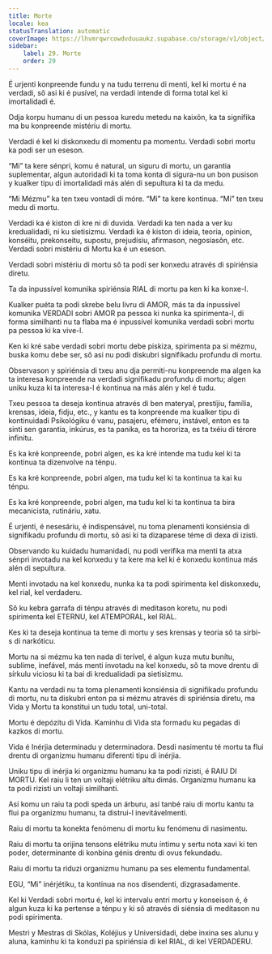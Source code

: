 ```yaml
---
title: Morte
locale: kea
statusTranslation: automatic
coverImage: https://lhvmrqwrcowdvduuaukz.supabase.co/storage/v1/object/public/strapi-uploads/small_cover-educacion-fundamental.webp-2d51a7828a2b1309555be27f7e2a61a0.webp
sidebar:
    label: 29. Morte
    order: 29
---
```

É urjenti konpreende fundu y na tudu terrenu di menti, kel ki mortu é na verdadi, sô asi ki é pusível, na verdadi intende di forma total kel ki imortalidadi é.

Odja korpu humanu di un pessoa kuredu metedu na kaixôn, ka ta signifika ma bu konpreende mistériu di mortu.

Verdadi é kel ki diskonxedu di momentu pa momentu. Verdadi sobri mortu ka podi ser un eseson.

“Mi” ta kere sénpri, komu é natural, un siguru di mortu, un garantia suplementar, algun autoridadi ki ta toma konta di sigura-nu un bon pusison y kualker tipu di imortalidadi más alén di sepultura ki ta da medu.

“Mi Mézmu” ka ten txeu vontadi di móre. “Mi” ta kere kontinua. “Mi” ten txeu medu di mortu.

Verdadi ka é kiston di kre ni di duvida. Verdadi ka ten nada a ver ku kredualidadi, ni ku sietisizmu. Verdadi ka é kiston di ideia, teoria, opinion, konséitu, prekonseitu, supostu, prejudísiu, afirmason, negosiasôn, etc. Verdadi sobri mistériu di Mortu ka é un eseson.

Verdadi sobri mistériu di mortu sô ta podi ser konxedu através di spiriénsia diretu.

Ta da inpussível komunika spiriénsia RIAL di mortu pa ken ki ka konxe-l.

Kualker puéta ta podi skrebe belu livru di AMOR, más ta da inpussível komunika VERDADI sobri AMOR pa pessoa ki nunka ka spirimenta-l, di forma similhanti nu ta flaba ma é inpussível komunika verdadi sobri mortu pa pessoa ki ka vive-l.

Ken ki kré sabe verdadi sobri mortu debe piskiza, spirimenta pa si mézmu, buska komu debe ser, sô asi nu podi diskubri signifikadu profundu di mortu.

Observason y spiriénsia di txeu anu dja permiti-nu konpreende ma algen ka ta interesa konpreende na verdadi signifikadu profundu di mortu; algen uniku kuza ki ta interesa-l é kontinua na más alén y kel é tudu.

Txeu pessoa ta deseja kontinua através di ben materyal, prestíjiu, família, krensas, ideia, fidju, etc., y kantu es ta konpreende ma kualker tipu di kontinuidadi Psikológiku é vanu, pasajeru, efémeru, instável, enton es ta sinti sen garantia, inkúrus, es ta panika, es ta hororiza, es ta txéiu di térore infinitu.

Es ka kré konpreende, pobri algen, es ka kré intende ma tudu kel ki ta kontinua ta dizenvolve na ténpu.

Es ka kré konpreende, pobri algen, ma tudu kel ki ta kontinua ta kai ku ténpu.

Es ka kré konpreende, pobri algen, ma tudu kel ki ta kontinua ta bira mecanicista, rutináriu, xatu.

É urjenti, é nesesáriu, é indispensável, nu toma plenamenti konsiénsia di signifikadu profundu di mortu, sô asi ki ta dizaparese téme di dexa di izisti.

Observando ku kuidadu humanidadi, nu podi verifika ma menti ta atxa sénpri invotadu na kel konxedu y ta kere ma kel ki é konxedu kontinua más alén di sepultura.

Menti invotadu na kel konxedu, nunka ka ta podi spirimenta kel diskonxedu, kel rial, kel verdaderu.

Sô ku kebra garrafa di ténpu através di meditason koretu, nu podi spirimenta kel ETERNU, kel ATEMPORAL, kel RIAL.

Kes ki ta deseja kontinua ta teme di mortu y ses krensas y teoria sô ta sirbi-s di narkóticu.

Mortu na si mézmu ka ten nada di terível, é algun kuza mutu bunítu, sublime, inefável, más menti invotadu na kel konxedu, sô ta move drentu di sírkulu viciosu ki ta bai di kredualidadi pa sietisizmu.

Kantu na verdadi nu ta toma plenamenti konsiénsia di signifikadu profundu di mortu, nu ta diskubri enton pa si mézmu através di spiriénsia diretu, ma Vida y Mortu ta konstitui un tudu total, uni-total.

Mortu é depózitu di Vida. Kaminhu di Vida sta formadu ku pegadas di kazkos di mortu.

Vida é Inérjia determinadu y determinadora. Desdi nasimentu té mortu ta flui drentu di organizmu humanu diferenti tipu di inérjia.

Uniku tipu di inérjia ki organizmu humanu ka ta podi rizisti, é RAIU DI MORTU. Kel raiu li ten un voltaji elétriku altu dimás. Organizmu humanu ka ta podi rizisti un voltaji similhanti.

Así komu un raiu ta podi speda un árburu, así tanbé raiu di mortu kantu ta flui pa organizmu humanu, ta distrui-l inevitávelmenti.

Raiu di mortu ta konekta fenómenu di mortu ku fenómenu di nasimentu.

Raiu di mortu ta orijina tensons elétriku mutu íntimu y sertu nota xavi ki ten poder, determinante di konbina génis drentu di ovus fekundadu.

Raiu di mortu ta riduzi organizmu humanu pa ses elementu fundamental.

EGU, “Mi” inérjétiku, ta kontinua na nos disendenti, dizgrasadamente.

Kel ki Verdadi sobri mortu é, kel ki intervalu entri mortu y konseison é, é algun kuza ki ka pertense a ténpu y ki sô através di siénsia di meditason nu podi spirimenta.

Mestri y Mestras di Skólas, Koléjius y Universidadi, debe inxina ses alunu y aluna, kaminhu ki ta konduzi pa spiriénsia di kel RIAL, di kel VERDADERU.

